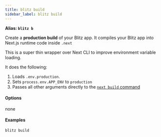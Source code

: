 ```yaml
---
title: blitz build
sidebar_label: blitz build
---
```


**Alias: `blitz b`**

Create a **production build** of your Blitz app. It compiles your Blitz app
into Next.js runtime code inside `.next`

This is a super thin wrapper over Next CLI to improve environment variable
loading.

It does the following:

1. Loads `.env.production`.
2. Sets `process.env.APP_ENV` to `production`
3. Passes all other arguments directly to the [`next build` command](https://nextjs.org/docs/api-reference/cli#build)

#### Options

none

#### Examples

```bash
blitz build
```
